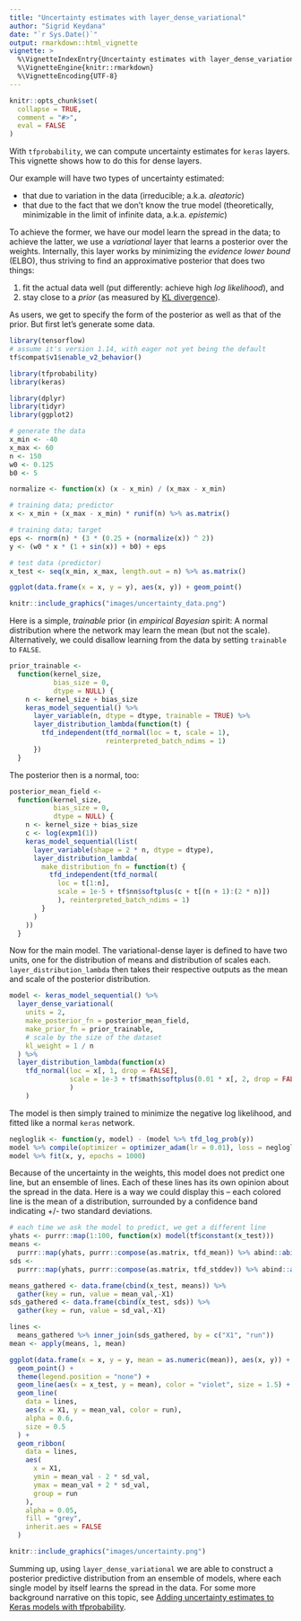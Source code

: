 ```yaml
---
title: "Uncertainty estimates with layer_dense_variational"
author: "Sigrid Keydana"
date: "`r Sys.Date()`"
output: rmarkdown::html_vignette
vignette: >
  %\VignetteIndexEntry{Uncertainty estimates with layer_dense_variational}
  %\VignetteEngine{knitr::rmarkdown}
  %\VignetteEncoding{UTF-8}
---
```


```r
knitr::opts_chunk$set(
  collapse = TRUE,
  comment = "#>",
  eval = FALSE
)
```

With `tfprobability`, we can compute uncertainty estimates for `keras` layers. This vignette shows how to do this for dense layers.

Our example will have two types of uncertainty estimated:

- that due to variation in the data (irreducible; a.k.a. _aleatoric_)
- that due to the fact that we don't know the true model (theoretically, minimizable in the limit of infinite data, a.k.a. _epistemic_)

To achieve the former, we have our model learn the spread in the data; to achieve the latter, we use a _variational_ layer that learns a posterior over the weights. Internally, this layer works by minimizing the _evidence lower bound_ (ELBO),  thus striving to find an approximative posterior that does two things:

(1) fit the actual data well (put differently: achieve high _log likelihood_), and
(2) stay close to a _prior_ (as measured by [KL divergence](https://en.wikipedia.org/wiki/Kullback%E2%80%93Leibler_divergence)).

As users, we get to specify the form of the posterior as well as that of the prior. But first let's generate some data.


```r
library(tensorflow)
# assume it's version 1.14, with eager not yet being the default
tf$compat$v1$enable_v2_behavior()

library(tfprobability)
library(keras)

library(dplyr)
library(tidyr)
library(ggplot2)

# generate the data
x_min <- -40
x_max <- 60
n <- 150
w0 <- 0.125
b0 <- 5

normalize <- function(x) (x - x_min) / (x_max - x_min)

# training data; predictor
x <- x_min + (x_max - x_min) * runif(n) %>% as.matrix()

# training data; target
eps <- rnorm(n) * (3 * (0.25 + (normalize(x)) ^ 2))
y <- (w0 * x * (1 + sin(x)) + b0) + eps

# test data (predictor)
x_test <- seq(x_min, x_max, length.out = n) %>% as.matrix()
```

```r
ggplot(data.frame(x = x, y = y), aes(x, y)) + geom_point()
```


```r
knitr::include_graphics("images/uncertainty_data.png")
```

Here is a simple, _trainable_ prior (in _empirical Bayesian_ spirit: A normal distribution where the network may learn the mean (but not the scale). Alternatively, we could disallow learning from the data by setting `trainable` to `FALSE`.

```r
prior_trainable <-
  function(kernel_size,
           bias_size = 0,
           dtype = NULL) {
    n <- kernel_size + bias_size
    keras_model_sequential() %>%
      layer_variable(n, dtype = dtype, trainable = TRUE) %>%
      layer_distribution_lambda(function(t) {
        tfd_independent(tfd_normal(loc = t, scale = 1),
                        reinterpreted_batch_ndims = 1)
      })
  }

```

The posterior then is a normal, too:

```r
posterior_mean_field <-
  function(kernel_size,
           bias_size = 0,
           dtype = NULL) {
    n <- kernel_size + bias_size
    c <- log(expm1(1))
    keras_model_sequential(list(
      layer_variable(shape = 2 * n, dtype = dtype),
      layer_distribution_lambda(
        make_distribution_fn = function(t) {
          tfd_independent(tfd_normal(
            loc = t[1:n],
            scale = 1e-5 + tf$nn$softplus(c + t[(n + 1):(2 * n)])
            ), reinterpreted_batch_ndims = 1)
        }
      )
    ))
  }
```

Now for the main model. The variational-dense layer is defined to have two units, one for the distribution of means and distribution of scales each. `layer_distribution_lambda` then takes their respective outputs as the mean and scale of the posterior distribution.

```r
model <- keras_model_sequential() %>%
  layer_dense_variational(
    units = 2,
    make_posterior_fn = posterior_mean_field,
    make_prior_fn = prior_trainable,
    # scale by the size of the dataset
    kl_weight = 1 / n
  ) %>%
  layer_distribution_lambda(function(x)
    tfd_normal(loc = x[, 1, drop = FALSE],
               scale = 1e-3 + tf$math$softplus(0.01 * x[, 2, drop = FALSE])
               )
    )

```

The model is then simply trained to minimize the negative log likelihood, and fitted like a normal `keras` network.

```r
negloglik <- function(y, model) - (model %>% tfd_log_prob(y))
model %>% compile(optimizer = optimizer_adam(lr = 0.01), loss = negloglik)
model %>% fit(x, y, epochs = 1000)
```

Because of the uncertainty in the weights, this model does not predict one line, but an ensemble of lines. Each of these lines has its own opinion about the spread in the data. Here is a way we could display this -- each colored line is the mean of a distribution, surrounded by a confidence band indicating +/- two standard deviations.

```r
# each time we ask the model to predict, we get a different line
yhats <- purrr::map(1:100, function(x) model(tf$constant(x_test)))
means <-
  purrr::map(yhats, purrr::compose(as.matrix, tfd_mean)) %>% abind::abind()
sds <-
  purrr::map(yhats, purrr::compose(as.matrix, tfd_stddev)) %>% abind::abind()

means_gathered <- data.frame(cbind(x_test, means)) %>%
  gather(key = run, value = mean_val,-X1)
sds_gathered <- data.frame(cbind(x_test, sds)) %>%
  gather(key = run, value = sd_val,-X1)

lines <-
  means_gathered %>% inner_join(sds_gathered, by = c("X1", "run"))
mean <- apply(means, 1, mean)

ggplot(data.frame(x = x, y = y, mean = as.numeric(mean)), aes(x, y)) +
  geom_point() +
  theme(legend.position = "none") +
  geom_line(aes(x = x_test, y = mean), color = "violet", size = 1.5) +
  geom_line(
    data = lines,
    aes(x = X1, y = mean_val, color = run),
    alpha = 0.6,
    size = 0.5
  ) +
  geom_ribbon(
    data = lines,
    aes(
      x = X1,
      ymin = mean_val - 2 * sd_val,
      ymax = mean_val + 2 * sd_val,
      group = run
    ),
    alpha = 0.05,
    fill = "grey",
    inherit.aes = FALSE
  )
```


```r
knitr::include_graphics("images/uncertainty.png")
```

Summing up, using `layer_dense_variational` we are able to construct a posterior predictive distribution from an ensemble of models, where each single model by itself learns the spread in the data. For some more background narrative on this topic, see [Adding uncertainty estimates to Keras models with tfprobability](https://blogs.rstudio.com/ai/posts/2019-06-05-uncertainty-estimates-tfprobability/).
